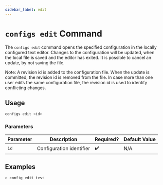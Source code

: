 ```yaml
---
sidebar_label: edit
---
```


# `configs edit` Command

The `configs edit` command opens the specified configuration in the locally configured text editor. Changes to the configuration will be updated, when the local file is saved and the editor has exited. It is possible to cancel an update, by not saving the file.

Note: A revision id is added to the configuration file. When the update is committed, the revision id is removed from the file. In case more than one user edits the same configuration file, the revision id is used to identify conflicting changes.

## Usage

```bash
configs edit <id>
```

### Parameters

| Parameter | Description              | Required? | Default Value |
| --------- | ------------------------ | --------- | ------------- |
| `id`      | Configuration identifier | ✔️        | N/A           |

## Examples

```bash
> config edit test
```
